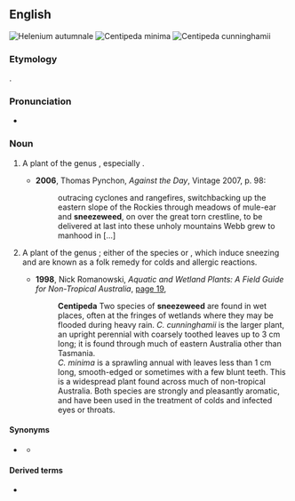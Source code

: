 ==English==
[[File:Helenium autumnale2.jpg|right|thumb|''Helenium autumnale'']]
[[File:Centipeda minima 3.JPG|right|thumb|''Centipeda minima'']]
[[File:Centipeda cunninghamii.jpg|right|thumb|''Centipeda cunninghamii'']]

===Etymology===
{{compound|en|sneeze|weed}}.

===Pronunciation===
* {{IPA|/ˈsniːzwiːd/|lang=en}}

===Noun===
{{en-noun}}

# {{lb|en|US}} A plant of the genus {{taxlink|Helenium|genus|noshow=1}}, especially {{taxlink|Helenium autumnale|species|noshow=1}}.
#* '''2006''', Thomas Pynchon, ''Against the Day'', Vintage 2007, p. 98:
#*: outracing cyclones and rangefires, switchbacking up the eastern slope of the Rockies through meadows of mule-ear and '''sneezeweed''', on over the great torn crestline, to be delivered at last into these unholy mountains Webb grew to manhood in [...]
# {{lb|en|Australia}} A plant of the genus {{taxlink|Centipeda|genus|noshow=1}}; either of the species {{taxlink|Centipeda cunninghamii|species|noshow=1}} or {{taxlink|Centipeda minima|species|noshow=1}}, which induce sneezing and are known as a folk remedy for colds and allergic reactions.
#* '''1998''', Nick Romanowski, ''Aquatic and Wetland Plants: A Field Guide for Non-Tropical Australia'', [http://books.google.com.au/books?id=DtdouCgCr0MC&pg=PA18&lpg=PA18&dq=%22sneezeweed%22+australia+-intitle:%22%22+-inauthor:%22%22&source=bl&ots=VuAmopBFL4&sig=20yTPvyB1YKND6mVQHeDAHtbf7c&hl=en&sa=X&ei=ny9XUKixMafYigenx4HABQ&redir_esc=y#v=onepage&q=%22sneezeweed%22%20australia%20-intitle%3A%22%22%20-inauthor%3A%22%22&f=false page 19],
#*: '''Centipeda''' Two species of '''sneezeweed''' are found in wet places, often at the fringes of wetlands where they may be flooded during heavy rain. ''C. cunninghamii'' is the larger plant, an upright perennial with coarsely toothed leaves up to 3 cm long; it is found through much of eastern Australia other than Tasmania.
#*: ''C. minima'' is a sprawling annual with leaves less than 1 cm long, smooth-edged or sometimes with a few blunt teeth. This is a widespread plant found across much of non-tropical Australia. Both species are strongly and pleasantly aromatic, and have been used in the treatment of colds and infected eyes or throats.

====Synonyms====
* {{sense|Centipeda}} {{vern|scent weed}}
** {{sense|Centipeda cunninghamii}} {{vern|old man weed}}

====Derived terms====
* {{vern|common sneezeweed}} {{taxlink|Centipeda cunninghamii|species|noshow=1}}